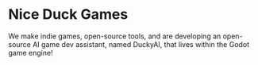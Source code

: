 # Nice Duck Games

We make indie games, open-source tools, and are developing an open-source AI game dev assistant, named DuckyAI, that lives within the Godot game engine!
